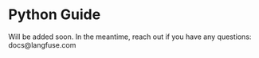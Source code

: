 # Python Guide


<Callout type="warning" emoji="🚧">
  Will be added soon. In the meantime, reach out if you have any questions:
  docs@langfuse.com
</Callout>
